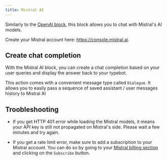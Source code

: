 ```yaml
---
title: Mistral AI
---
```


Similarly to the [OpenAI block](./openai), this block allows you to chat with Mistral's AI models.

Create your Mistral account here: https://console.mistral.ai.

## Create chat completion

With the Mistral AI block, you can create a chat completion based on your user queries and display the answer back to your typebot.

This action comes with a convenient message type called `Dialogue`. It allows you to easily pass a sequence of saved assistant / user messages history to Mistral AI

## Troobleshooting

- If you get HTTP 401 error while loading the Mistral models, it means your API key is still not propagated on Mistral's side. Please wait a few minutes and try again.

- If you get a rate limit error, make sure to add a subscription to your Mistral account. You can do so by going to your [Mistral billing section](https://console.mistral.ai/billing/) and clicking on the `Subscribe` button.
